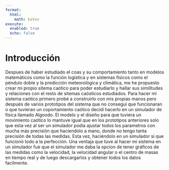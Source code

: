 ```yaml
---
format:
  html:
    math: katex
execute:
  enabled: true
  echo: false
---
```


# Introducción

Despues de haber estudiado el coas y su comportamiento tanto en modelos matemáticos como la función logística y en sistemas físicos como el péndulo doble y la predicción meteorológica y climática, me he propuesto crear mi propio sitema caótico para poder estudiarlo y hallar sus similitudes y relaciones con el resto de sitemas caósticos estudiados. Para hacer mi sistema caótico primero probé a construirlo con mis propias manos pero después de varios prototipos del sistema que no conseguí que funcionaran o que tuvieran un coportamiento caótico decidí hacerlo en un simulador de física llamado Algoodo. 
El modelo y el diseño para que tuviera un movimiento caótico lo mantuve igual que en los prototipos anteriores solo que esta vez al ser un simulador podía ajustar todos los parametros con mucha más precisión que haciendolo a mano, donde no tengo tanta precisión de todas las medidas. 
Esta vez, haciéndolo en un simulador si que funcionó todo a la perfección. Una ventaja que tuve al hacer mi sistema en un simulador fue que el simulador me daba la opcion de tener gráficos de las medidas como la velocidad, la velocidad angular o el centro de masas en tiempo real y de luego descargarlos y obtener todos los datos facilmente.